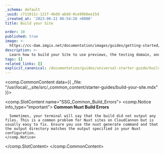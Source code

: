 ```yaml
---
_schema: default
_uuid: c711011c-121f-4bdd-abdd-0ce99b6ee15d
_created_at: '2023-06-22 06:54:28 +0000'
title: Build your Site

order: 10
published: true
image: >-
  https://cc-dam.imgix.net/documentation/images/guides/getting-started/guide-thumbnails/CloudCannon-Getting-Started-Thumbnail-Nuxt.png
description: >-
  Learn how to build your Site to use previews, the testing domain, and the Visual Editor.
tags: []
related_links: []
explicit_canonical: /documentation/guides/universal-starter-guide/build-your-site/
---
```

<comp.CommonContent data={{ _file: "/usr/local/__site/src/_common_content/starter-guides/build-your-site.mdx" }}>
  
  <comp.SlotContent name="SSG_Common_Build_Errors">
    <comp.Notice info_type="important">
      **Common Nuxt Build Errors**

      Sometimes, your terminal will say that the build did not output any files. This is a common problem for Nuxt sites on CloudCannon but is usually easy to fix. Ensure you use the nuxt generate command and that the output directory matches the output specified in your Nuxt configuration.
    </comp.Notice>
  </comp.SlotContent>
</comp.CommonContent>